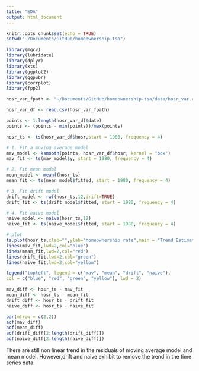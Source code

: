 ```yaml
---
title: "EDA"
output: html_document
---
```


```r
knitr::opts_chunk$set(echo = TRUE)
setwd("~/Documents/GitHub/homeownership-tsa")
```
```r
library(mgcv)
library(lubridate)
library(dplyr)
library(xts)
library(ggplot2)
library(ggpubr)
library(corrplot)
library(fpp2)
```
```r
hosr_var_fpath <- "~/Documents/GitHub/homeownership-tsa/data/hosr_var.csv"

hosr_var_df <- read.csv(hosr_var_fpath)
```

```r
points <- 1:length(hosr_var_df$date)
points <- (points - min(points))/max(points)

hosr_ts <- ts(hosr_var_df$hosr,start = 1980, frequency = 4)

# 1. Fit a moving average model
mav_model <- ksmooth(points, hosr_var_df$hosr, kernel = "box")
mav_fit <- ts(mav_model$y, start = 1980, frequency = 4)

# 2. Fit mean model
mean_model <- meanf(hosr_ts)
mean_fit <- ts(mean_model$fitted, start = 1980, frequency = 4)

# 3. Fit drift model
drift_model <- rwf(hosr_ts,12,drift=TRUE)
drift_fit <- ts(drift_model$fitted, start = 1980, frequency = 4)

# 4. Fit naive model
naive_model <- naive(hosr_ts,12)
naive_fit <- ts(naive_model$fitted, start = 1980, frequency = 4)

# plot
ts.plot(hosr_ts,xlab="",ylab="homeownership rate",main = "Trend Estimation with Benchmark model")
lines(mav_fit,lwd=2,col="blue")
lines(mean_fit,lwd=2,col="red")
lines(drift_fit,lwd=2,col="green")
lines(naive_fit,lwd=2,col="yellow")

legend("topleft", legend = c("mav", "mean", "drift", "naive"),
col = c("blue", "red", "green", "yellow"), lwd = 2)
```
```r
mav_diff <- hosr_ts - mav_fit
mean_diff <- hosr_ts - mean_fit
drift_diff <- hosr_ts - drift_fit
naive_diff <- hosr_ts - naive_fit

par(mfrow = c(2,2))
acf(mav_diff)
acf(mean_diff)
acf(drift_diff[2:length(drift_diff)])
acf(naive_diff[2:length(naive_diff)])

```

There are still non linear trend in the residuals of moving average model and mean model. However,drift and naive exhibit to remove the trend in the time series data.
